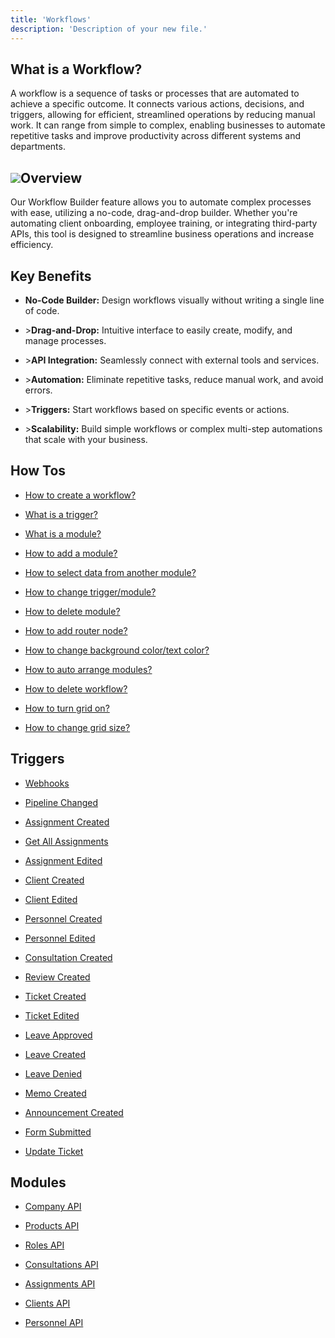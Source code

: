 ```yaml
---
title: 'Workflows'
description: 'Description of your new file.'
---
```


## What is a Workflow?

A workflow is a sequence of tasks or processes that are automated to achieve a specific outcome. It connects various actions, decisions, and triggers, allowing for efficient, streamlined operations by reducing manual work. It can range from simple to complex, enabling businesses to automate repetitive tasks and improve productivity across different systems and departments.

## ![](/workflow001.png)Overview

Our Workflow Builder feature allows you to automate complex processes with ease, utilizing a no-code, drag-and-drop builder. Whether you're automating client onboarding, employee training, or integrating third-party APIs, this tool is designed to streamline business operations and increase efficiency.

## Key Benefits

* **No-Code Builder:** Design workflows visually without writing a single line of code.

* \>**Drag-and-Drop:** Intuitive interface to easily create, modify, and manage processes.

* \>**API Integration:** Seamlessly connect with external tools and services.

* \>**Automation:** Eliminate repetitive tasks, reduce manual work, and avoid errors.

* \>**Triggers:** Start workflows based on specific events or actions.

* \>**Scalability:** Build simple workflows or complex multi-step automations that scale with your business.

## How Tos

* [How to create a workflow?](https://help-center.hierarch.io/p/workflows/wfh/how-to-create-workflow/ "How to create a workflow?")

* [What is a trigger?](https://help-center.hierarch.io/p/workflows/wfh/what-is-a-trigger/ "What is a trigger?")

* [What is a module?](https://help-center.hierarch.io/p/workflows/wfh/what-is-a-module/ "What is a module?")

* [How to add a module?](https://help-center.hierarch.io/p/workflows/wfh/how-to-add-module/ "How to add a module?")

* [How to select data from another module?](https://help-center.hierarch.io/p/workflows/wfh/how-to-select-data-from-another-module/ "How to select data from another module?")

* [How to change trigger/module?](https://help-center.hierarch.io/p/workflows/wfh/how-to-change-trigger-module/ "How to change trigger/module?")

* [How to delete module?](https://help-center.hierarch.io/p/workflows/wfh/how-to-delete-module/ "How to delete module?")

* [How to add router node?](https://help-center.hierarch.io/p/workflows/wfh/how-to-add-router-node/ "How to add router node?")

* [How to change background color/text color?](https://help-center.hierarch.io/p/workflows/wfh/how-to-change-background-text-color/ "How to change background color/text color?")

* [How to auto arrange modules?](https://help-center.hierarch.io/p/workflows/wfh/how-to-auto-arrange-modules/ "How to auto arrange modules?")

* [How to delete workflow?](https://help-center.hierarch.io/p/workflows/wfh/how-to-delete-workflow/ "How to delete workflow?")

* [How to turn grid on?](https://help-center.hierarch.io/p/workflows/wfh/how-to-turn-grid-on/ "How to turn grid on?")

* [How to change grid size?](https://help-center.hierarch.io/p/workflows/wfh/how-to-change-grid-size/ "How to change grid size?")

## Triggers

* [Webhooks](https://help-center.hierarch.io/p/workflows/wft/webhooks/ "Webhooks")

* [Pipeline Changed](https://help-center.hierarch.io/p/workflows/wft/pipeline-changed/ "Pipeline Changed")

* [Assignment Created](https://help-center.hierarch.io/p/workflows/wft/assignment-created/ "Assignment Created")

* [Get All Assignments](https://help-center.hierarch.io/p/workflows/wft/get-all-assignments/ "Get All Assignments")

* [Assignment Edited](https://help-center.hierarch.io/p/workflows/wft/assignment-edited/ "Assignment Edited")

* [Client Created](https://help-center.hierarch.io/p/workflows/wft/client-created/ "Client Created")

* [Client Edited](https://help-center.hierarch.io/p/workflows/wft/client-edited/ "Client Edited")

* [Personnel Created](https://help-center.hierarch.io/p/workflows/wft/personnel-created/ "Personnel Created")

* [Personnel Edited](https://help-center.hierarch.io/p/workflows/wft/personnel-edited/ "Personnel Edited")

* [Consultation Created](https://help-center.hierarch.io/p/workflows/wft/consultation-created/ "Consultation Created")

* [Review Created](https://help-center.hierarch.io/p/workflows/wft/review-created/ "Review Created")

* [Ticket Created](https://help-center.hierarch.io/p/workflows/wft/ticket-created/ "Ticket Created")

* [Ticket Edited](https://help-center.hierarch.io/p/workflows/wft/ticket-edited/ "Ticket Edited")

* [Leave Approved](https://help-center.hierarch.io/p/workflows/wft/leave-approved/ "Leave Approved")

* [Leave Created](https://help-center.hierarch.io/p/workflows/wft/leave-created/ "Leave Created")

* [Leave Denied](https://help-center.hierarch.io/p/workflows/wft/leave-denied/ "Leave Denied")

* [Memo Created](https://help-center.hierarch.io/p/workflows/wft/memo-created/ "Memo Created")

* [Announcement Created](https://help-center.hierarch.io/p/workflows/wft/announcement-created/ "Announcement Created")

* [Form Submitted](https://help-center.hierarch.io/p/workflows/wft/form-submitted/ "Form Submitted")

* [Update Ticket](https://help-center.hierarch.io/p/workflows/wft/update-ticket/ "Update Ticket")

## Modules

* [Company API](https://help-center.hierarch.io/p/workflows/api/company/ "Company API")

* [Products API](https://help-center.hierarch.io/p/workflows/api/products/ "Products API")

* [Roles API](https://help-center.hierarch.io/p/workflows/api/roles/ "Roles API")

* [Consultations API](https://help-center.hierarch.io/p/workflows/api/consultations/ "Consultations API")

* [Assignments API](https://help-center.hierarch.io/p/workflows/api/assignments/ "Assignments API")

* [Clients API](https://help-center.hierarch.io/p/workflows/api/clients/ "Clients API")

* [Personnel API](https://help-center.hierarch.io/p/workflows/api/personnel/ "Personnel API")